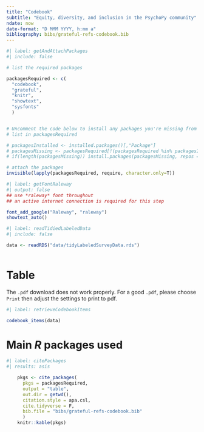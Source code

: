 ```yaml
---
title: "Codebook"
subtitle: "Equity, diversity, and inclusion in the PsychoPy community"
ndate: now
date-format: "D MMM YYYY, h:mm a"
bibliography: bibs/grateful-refs-codebook.bib
---
```


```r
#| label: getAndAttachPackages
#| include: false

# list the required packages

packagesRequired <- c(
  "codebook", 
  "grateful", 
  "knitr",
  "showtext",
  "sysfonts"
  )


# Uncomment the code below to install any packages you're missing from the 
# list in packagesRequired

# packagesInstalled <- installed.packages()[,"Package"]
# packagesMissing <- packagesRequired[!(packagesRequired %in% packagesInstalled)]
# if(length(packagesMissing)) install.packages(packagesMissing, repos = getCRANmirrors()[1,"URL"])

# attach the packages
invisible(lapply(packagesRequired, require, character.only=T))

```

```r
#| label: getFontRaleway 
#| output: false
## use *raleway* font throughout
## an active internet connection is required for this step

font_add_google("Raleway", "raleway")
showtext_auto()

```

```r
#| label: readTidiedLabeledData
#| include: false

data <- readRDS("data/tidyLabeledSurveyData.rds")
              
```

# Table

::: {.callout-warning}
The `.pdf` download does not work properly. For a good `.pdf`, please choose `Print` then adjust the settings to print to pdf.
:::

```r
#| label: retrieveCodebookItems

codebook_items(data)

```

# Main *R* packages used

```r
#| label: citePackages
#| results: asis

    pkgs <- cite_packages(
      pkgs = packagesRequired,
      output = "table", 
      out.dir = getwd(),
      citation.style = apa.csl,
      cite.tidyverse = F,
      bib.file = "bibs/grateful-refs-codebook.bib"
      )
    knitr::kable(pkgs)

```
